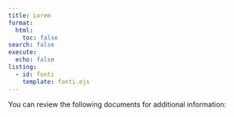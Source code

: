 ```yaml
---
title: Lorem
format:
  html:
    toc: false
search: false
execute:
  echo: false
listing:
  - id: fonti
    template: fonti.ejs
---
```


You can review the following documents for additional information:

::: {#fonti}
:::
